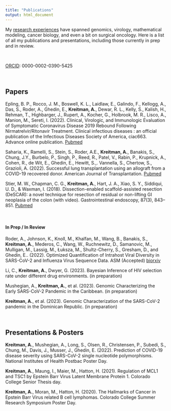 ```yaml
---
title: "Publications"
output: html_document
---
```

My [research experiences](Research.html) have spanned genomics, virology, mathematical modeling, cancer biology, and even a bit on surgical oncology. Here is a list of all my publications and presentations, including those currently in prep and in review. 

<br>

[ORCID](https://orcid.org/0000-0002-0390-5425): 0000-0002-0390-5425

<br>

## Papers
Epling, B. P., Rocco, J. M., Boswell, K. L., Laidlaw, E., Galindo, F., Kellogg, A., Das, S., Roder, A., Ghedin, E., **Kreitman, A.**, Dewar, R. L., Kelly, S., Kalish, H., Rehman, T., Highbarger, J., Rupert, A., Kocher, G., Holbrook, M. R., Lisco, A., Manion, M., Sereti, I. (2022). Clinical, Virologic, and Immunologic Evaluation of Symptomatic Coronavirus Disease 2019 Rebound Following Nirmatrelvir/Ritonavir Treatment. Clinical infectious diseases : an official publication of the Infectious Diseases Society of America, ciac663. Advance online publication. [Pubmed](https://pubmed.ncbi.nlm.nih.gov/36200701/)

Saharia, K., Ramelli, S., Stein, S., Roder, A.E., **Kreitman, A.**, Banakis, S., Chung, J.Y., Burbelo, P., Singh, P., Reed, R., Patel, V., Rabin, P., Krupnick, A., Cohen, R., de Wit, E., Ghedin, E., Hewitt, S.,. Vannella, S., Chertow, S., Grazioli, A. (2022). Successful lung transplantation using an allograft from a COVID-19 recovered donor. American Journal of Transplantation. [Pubmed](https://pubmed.ncbi.nlm.nih.gov/36695611/)

Stier, M. W., Chapman, C. G., **Kreitman, A.**, Hart, J. A., Xiao, S. Y., Siddiqui, U. D., & Waxman, I. (2018). Dissection-enabled scaffold-assisted resection (DeSCAR): a novel technique for resection of residual or non-lifting GI neoplasia of the colon (with video). Gastrointestinal endoscopy, 87(3), 843–851. [Pubmed](https://pubmed.ncbi.nlm.nih.gov/29158178/)

<br>

#### In Prep / In Review
Roder, A., Johnson, K., Knoll, M., Khalfan, M., Wang, B., Banakis, S., **Kreitman, A.**, Mederos, C., Wang, W., Ruchnewitz, D., Samanovic, M., Mulligan, M., Lassig, M., Łuksza, M., Shultz-Cherry, S., Gresham, D., and Ghedin, E.. (2022). Optimized Quantification of Intrahost Viral Diversity in SARS-CoV-2 and Influenza Virus Sequence Data. ASM (Accepted) [biorxiv](https://pubmed.ncbi.nlm.nih.gov/36656775/)

Li, C., **Kreitman, A.**, Dwyer, G. (2023). Bayesian Inference of HIV selection rate under different drug environments. (in preparation)

Mushegian, A., **Kreitman, A.**, et al. (2023). Genomic Characterizing the Early SARS-CoV-2 Pandemic in the Caribbean. (in preparation)

**Kreitman, A.**, et al. (2023). Genomic Characterization of the SARS-CoV-2 pandemic in the Dominican Republic. (in preparation)

<br>

## Presentations & Posters

**Kreitman, A.**, Mushegian, A., Long, S., Olsen, R., Christensen, P., Subedi, S., Chung, M., Davis, J., Musser, J., Ghedin, E.  (2022). Prediction of COVID-19 disease severity using SARS-CoV-2 single nucleotide polymorphisms. National Institutes of Health Postbac Poster Day.

**Kreitman, A.**, Maung, I., Maier, M., Hatton, H. (2021). Regulation of MCL1 and TSC1 by Epstein Barr Virus Latent Membrane Protein 1. Colorado College Senior Thesis day. 

**Kreitman, A.**, Moran, M., Hatton, H. (2020). The Hallmarks of Cancer in Epstein Barr Virus related B cell lymphomas. Colorado College Summer Research Symposium Poster Day.